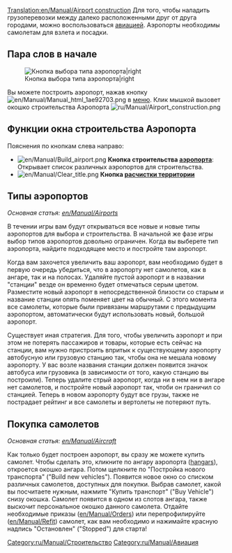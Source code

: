 [[Translation:en/Manual/Airport construction]]
{{ru/Перевод|en/Manual/Airport construction|90}}
{{ru/Manual/Оглавление}}
Для того, чтобы наладить грузоперевозки между далеко расположенными друг от друга городами, можно воспользоваться [[ru/Manual/Авиация|авиацией]]. Аэропорты необходимы самолетам для взлета и посадки.

==Пара слов в начале==

[[File:ru/Manual/Airport-selection1.png|none|frame|Кнопка выбора типа аэропорта|right]]

Вы можете построить аэропорт, нажав кнопку [[File:en/Manual/Manual html 1ae92703.png]] в [[ru/Manual/Интерфейс игры|меню]]. Клик мышкой вызовет окошко строительства Аэропорта [[File:ru/Manual/Airport construction.png|frame|none]]

==Функции окна строительства Аэропорта==

Пояснения по кнопкам слева направо:

* [[File:en/Manual/Build airport.png]] '''Кнопка строительства [[en/Manual/Airports|аэропорта]]''': Открывает список различных аэропортов для строительства.
* [[File:en/Manual/Clear title.png]] '''Кнопка [[ru/Manual/Ландшафтный дизайн|расчистки территории]]'''

==Типы аэропортов==

''Основная статья: [[en/Manual/Airports]]''

В течении игры вам будут открываться все новые и новые типы аэропортов для выбора и строительства. В начальной же фазе игры выбор типов аэропортов довольно ограничен. Когда вы выберете тип аэропорта, найдите подходящее место и постройте там аэропорт.

Когда вам захочется увеличить ваш аэропорт, вам необходимо будет в первую очередь убедиться, что в аэропорту нет самолетов, как в ангаре, так и на полосах. Удаляйте пустой аэропорт и в названии "станции" везде он временно будет отмечаться серым цветом. Разместите новый аэропорт в непосредственной близости со старым и название станции опять поменяет цвет на обычный. С этого момента все самолеты, которые были привязаны маршрутами с предыдущим аэропортом, автоматически будут использовать новый, большой аэропорт.

Существует иная стратегия. Для того, чтобы увеличить аэропорт и при этом не потерять пассажиров и товары, которые есть сейчас на станции, вам нужно пристроить впритык к существующему аэропорту автобусную или грузовую станцию так, чтобы она не мешала новому аэропорту. У вас возле названия станции должен появится значок автобуса или грузовика (в зависимости от того, какую станцию вы построили). Теперь удалите стрый аэропорт, когда ни в нем ни в ангаре нет самолетов, и постройте новый аэропорт так, чтоби он граничил со станцией. Теперь в новом аэропорту будут все грузы, также не пострадает рейтинг и все самолеты и вертолеты не потеряют путь.

==Покупка самолетов==

''Основная статья: [[en/Manual/Aircraft]]''

Как только будет построен аэропорт, вы сразу же можете купить самолет. Чтобы сделать это, кликните по ангару аэропорта ([[en/Manual/Depots|hangars]]), откроется окошко ангара. Потом щелкните по "Постройка нового транспорта" ("Build new vehicles"). Появится новое окно со списком различных самолетов, доступных для покупки. Выбрав самолет, какой вы посчитаете нужным, нажмите "Купить транспорт" ("Buy Vehicle") снизу окошка. Самолет появится в одном из слотов ангара, также выскочит персональное окошко данного самолета. Отдайте необходимые приказы ([[en/Manual/Orders]]) или перепрофилируйте ([[en/Manual/Refit]]) самолет, как вам необходимо и нажимайте красную надпись "Остановлен" ("Stopped") для старта!


[[Category:ru/Manual/Строительство]]
[[Category:ru/Manual/Авиация]]